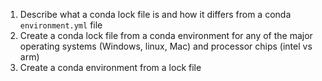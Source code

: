 1. Describe what a conda lock file is and how it differs from a conda `environment.yml` file
2. Create a conda lock file from a conda environment for any of the major operating systems (Windows, linux, Mac) and processor chips (intel vs arm)
3. Create a conda environment from a lock file
